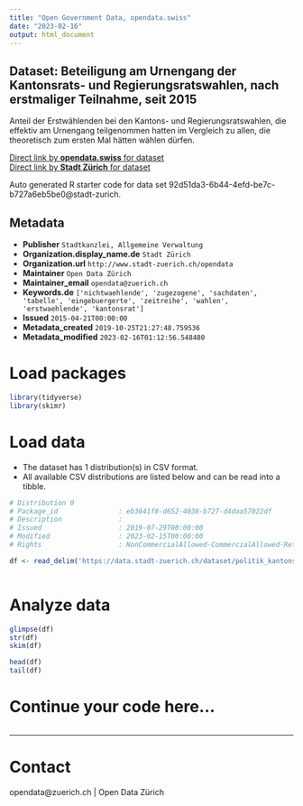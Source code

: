 ```yaml
---
title: "Open Government Data, opendata.swiss"
date: "2023-02-16"
output: html_document
---
```


## Dataset: Beteiligung am Urnengang der Kantonsrats- und Regierungsratswahlen, nach erstmaliger Teilnahme, seit 2015

 Anteil der Erstwählenden bei den Kantons- und Regierungsratswahlen, die effektiv am Urnengang teilgenommen hatten im Vergleich zu allen, die theoretisch zum ersten Mal hätten wählen dürfen.


[Direct link by **opendata.swiss** for dataset](https://opendata.swiss/de/dataset/beteiligung-am-urnengang-der-kantonsrats-und-regierungsratswahlen-nach-erstmaliger-teilnah-20152)<br>
[Direct link by **Stadt Zürich** for dataset](https://data.stadt-zuerich.ch/dataset/politik_kantonsratswahlen_btg_urnengang_erstwaehlende_od7028)

Auto generated R starter code for data set 92d51da3-6b44-4efd-be7c-b727a6eb5be0@stadt-zurich.

## Metadata

- **Publisher** `Stadtkanzlei, Allgemeine Verwaltung`
- **Organization.display_name.de** `Stadt Zürich`
- **Organization.url** `http://www.stadt-zuerich.ch/opendata`
- **Maintainer** `Open Data Zürich`
- **Maintainer_email** `opendata@zuerich.ch`
- **Keywords.de** `['nichtwaehlende', 'zugezogene', 'sachdaten', 'tabelle', 'eingebuergerte', 'zeitreihe', 'wahlen', 'erstwaehlende', 'kantonsrat']`
- **Issued** `2015-04-21T00:00:00`
- **Metadata_created** `2019-10-25T21:27:48.759536`
- **Metadata_modified** `2023-02-16T01:12:56.548480`


# Load packages

```r

library(tidyverse)
library(skimr)

```

# Load data

-   The dataset has 1 distribution(s) in CSV format.
-   All available CSV distributions are listed below and can be read into a tibble.

```r

# Distribution 0
# Package_id               : eb3641f8-d652-4038-b727-d4daa57022df
# Description              : 
# Issued                   : 2019-07-29T00:00:00
# Modified                 : 2023-02-15T00:00:00
# Rights                   : NonCommercialAllowed-CommercialAllowed-ReferenceNotRequired

df <- read_delim('https://data.stadt-zuerich.ch/dataset/politik_kantonsratswahlen_btg_urnengang_erstwaehlende_od7028/download/POL702OD7028.csv')



```

# Analyze data

```r

glimpse(df)
str(df)
skim(df)

head(df)
tail(df)

```

# Continue your code here...

```r

```

------------------------------------------------------------------------

# Contact

opendata@zuerich.ch | Open Data Zürich
